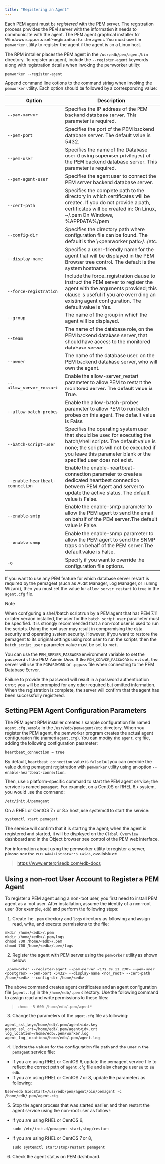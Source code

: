 ```yaml
---
title: "Registering an Agent"
---
```


<div id="registering_agent" class="registered_link"></div>

Each PEM agent must be *registered* with the PEM server. The registration process provides the PEM server with the information it needs to communicate with the agent. The PEM agent graphical installer for Windows supports self-registration for the agent. You must use the `pemworker` utility to register the agent if the agent is on a Linux host.

The RPM installer places the PEM agent in the `/usr/edb/pem/agent/bin` directory. To register an agent, include the `--register-agent` keywords along with registration details when invoking the pemworker utility:

```text
pemworker --register-agent
```

Append command line options to the command string when invoking the `pemworker` utility. Each option should be followed by a corresponding value:

| Option                          | Description                                                                                                                                                                                                                        |
| ------------------------------- | ---------------------------------------------------------------------------------------------------------------------------------------------------------------------------------------------------------------------------------- |
| `--pem-server`                  | Specifies the IP address of the PEM backend database server. This parameter is required.                                                                                                                                           |
| `--pem-port`                    | Specifies the port of the PEM backend database server. The default value is 5432.                                                                                                                                                  |
| `--pem-user`                    | Specifies the name of the Database user (having superuser privileges) of the PEM backend database server. This parameter is required.                                                                                              |
| `--pem-agent-user`              | Specifies the agent user to connect the PEM server backend database server.                                                                                                                                                        |
| `--cert-path`                   | Specifies the complete path to the directory in which certificates will be created. If you do not provide a path, certificates will be created in: On Linux, ~/.pem On Windows, %APPDATA%/pem                                      |
| `--config-dir`                  | Specifies the directory path where configuration file can be found. The default is the \\&lt;pemworker path>/../etc.                                                                                                               |
| `--display-name`                | Specifies a user-friendly name for the agent that will be displayed in the PEM Browser tree control. The default is the system hostname.                                                                                           |
| `--force-registration`          | Include the force_registration clause to instruct the PEM server to register the agent with the arguments provided; this clause is useful if you are overriding an existing agent configuration. The default value is Yes.         |
| `--group`                       | The name of the group in which the agent will be displayed.                                                                                                                                                                        |
| `--team`                        | The name of the database role, on the PEM backend database server, that should have access to the monitored database server.                                                                                                       |
| `--owner`                       | The name of the database user, on the PEM backend database server, who will own the agent.                                                                                                                                         |
| `--allow_server_restart`        | Enable the allow-server_restart parameter to allow PEM to restart the monitored server. The default value is True.                                                                                                                 |
| `--allow-batch-probes`          | Enable the allow-batch-probes parameter to allow PEM to run batch probes on this agent. The default value is False.                                                                                                                |
| `--batch-script-user`           | Specifies the operating system user that should be used for executing the batch/shell scripts. The default value is none; the scripts will not be executed if you leave this parameter blank or the specified user does not exist. |
| `--enable-heartbeat-connection` | Enable the enable-heartbeat-connection parameter to create a dedicated heartbeat connection between PEM Agent and server to update the active status. The default value is False.                                                  |
| `--enable-smtp`                 | Enable the enable-smtp parameter to allow the PEM agent to send the email on behalf of the PEM server.The default value is False.                                                                                                  |
| `--enable-snmp`                 | Enable the enable-snmp parameter to allow the PEM agent to send the SNMP traps on behalf of the PEM server.The default value is False.                                                                                             |
| `-o`                            | Specify if you want to override the configuration file options.                                                                                                                                                                    |

If you want to use any PEM feature for which database server restart is required by the pemagent (such as Audit Manager, Log Manager, or Tuning Wizard), then you must set the value for `allow_server_restart` to `true` in the `agent.cfg` file.

<div class="note">

<div class="title">

Note

</div>

When configuring a shell/batch script run by a PEM agent that has PEM 7.11 or later version installed, the user for the `batch_script_user` parameter must be specified. It is strongly recommended that a non-root user is used to run the scripts. Using the root user may result in compromising the data security and operating system security. However, if you want to restore the pemagent to its original settings using root user to run the scripts, then the `batch_script_user` parameter value must be set to `root`.

</div>

You can use the `PEM_SERVER_PASSWORD` environment variable to set the password of the PEM Admin User. If the `PEM_SERVER_PASSWORD` is not set, the server will use the `PGPASSWORD` or `.pgpass` file when connecting to the PEM Database Server.

Failure to provide the password will result in a password authentication error; you will be prompted for any other required but omitted information. When the registration is complete, the server will confirm that the agent has been successfully registered.

## Setting PEM Agent Configuration Parameters

The PEM agent RPM installer creates a sample configuration file named `agent.cfg.sample` in the `/usr/edb/pem/agent/etc` directory. When you register the PEM agent, the pemworker program creates the actual agent configuration file (named `agent.cfg`). You can modify the `agent.cfg` file, adding the following configuration parameter:

```text
heartbeat_connection = true
```

By default, `heartbeat_connection` value is `false` but you can override the value during pemagent registration with `pemworker` utility using an option `--enable-heartbeat-connection`.

Then, use a platform-specific command to start the PEM agent service; the service is named `pemagent`. For example, on a CentOS or RHEL 6.x system, you would use the command:

```text
/etc/init.d/pemagent
```

On a RHEL or CentOS 7.x or 8.x host, use systemctl to start the service:

```text
systemctl start pemagent
```

The service will confirm that it is starting the agent; when the agent is registered and started, it will be displayed on the `Global Overview` dashboard and in the Object browser tree control of the PEM web interface.

For information about using the pemworker utility to register a server, please see the `PEM Administrator's Guide`, available at:

> <https://www.enterprisedb.com/edb-docs>

## Using a non-root User Account to Register a PEM Agent

To register a PEM agent using a non-root user, you first need to install PEM agent as a root user. After installation, assume the identity of a non-root user (for example, `edb`) and perform the following steps:

1.  Create the `.pem` directory and `logs` directory as following and assign read, write, and execute permissions to the file:

<!-- end list -->

```text
mkdir /home/<edb>/.pem
mkdir /home/<edb>/.pem/logs
chmod 700 /home/<edb>/.pem
chmod 700 /home/<edb>/.pem/logs
```

2.  Register the agent with PEM server using the `pemworker` utility as shown below:

<!-- end list -->

```text
./pemworker --register-agent --pem-server <172.19.11.230> --pem-user <postgres> --pem-port <5432> --display-name <non_root> --cert-path /home/<edb> --config-dir /home/<edb>
```

The above command creates agent certificates and an agent configuration file (`agent.cfg`) in the `/home/edb/.pem` directory. Use the following command to assign read and write permissions to these files:

> `chmod -R 600 /home/edb/.pem/agent*`

3.  Change the parameters of the `agent.cfg` file as following:

<!-- end list -->

```text
agent_ssl_key=/home/edb/.pem/agent<id>.key
agent_ssl_crt=/home/edb/.pem/agent<id>.crt
log_location=/home/edb/.pem/worker.log
agent_log_location=/home/edb/.pem/agent.log
```

4.  Update the values for the configuration file path and the user in the `pemagent` service file:

<!-- end list -->

-   If you are using RHEL or CentOS 6, update the pemagent service file to reflect the correct path of `agent.cfg` file and also change user `su` to `su edb`.
-   If you are using RHEL or CentOS 7 or 8, update the parameters as following:

<!-- end list -->

```text
User=edb ExecStart=/usr/edb/pem/agent/bin/pemagent -c /home/edb/.pem/agent.cfg
```

5.  Stop the agent process that was started earlier, and then restart the agent service using the non-root user as follows:

<!-- end list -->

-   If you are using RHEL or CentOS 6,

    ```text
    sudo /etc/init.d/pemagent start/stop/restart
    ```

-   If you are using RHEL or CentOS 7 or 8,

    ```text
    sudo systemctl start/stop/restart pemagent
    ```

<!-- end list -->

6.  Check the agent status on PEM dashboard.
